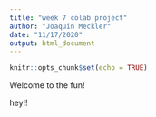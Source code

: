```yaml
---
title: "week 7 colab project"
author: "Joaquin Meckler"
date: "11/17/2020"
output: html_document
---
```


```r
knitr::opts_chunk$set(echo = TRUE)
```

Welcome to the fun!

hey!!

